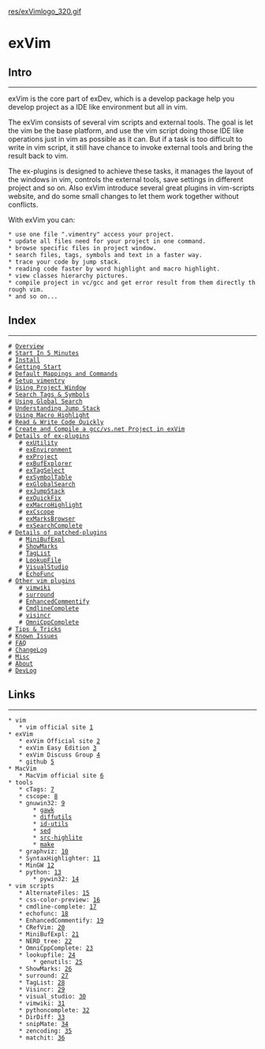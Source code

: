 <!-- ======================================================================================-->
<!-- File         : index.wiki-->
<!-- Author       : Wu Jie -->
<!-- Last Change  : 04/22/2010 | 23:07:38 PM | Thursday,April-->
<!-- Description  : -->
<!-- ======================================================================================-->

[[res/exVimlogo_320.gif]]

= exVim =

== Intro ==
--------------------------------------------------------------------------------------

exVim is the core part of exDev, which is a develop package help you develop project as 
a IDE like environment but all in vim. 

The exVim consists of several vim scripts and external tools. The goal is let the vim be
the base platform, and use the vim script doing those IDE like operations just in vim as
possible as it can. But if a task is too difficult to write in vim script, it still have 
chance to invoke external tools and bring the result back to vim.

The ex-plugins is designed to achieve these tasks, it manages the layout of the windows 
in vim, controls the external tools, save settings in different project and so on. Also
exVim introduce several great plugins in vim-scripts website, and do some small changes
to let them work together without conflicts.

With exVim you can:
 * use one file ".vimentry" access your project. 
 * update all files need for your project in one command. 
 * browse specific files in project window.
 * search files, tags, symbols and text in a faster way.
 * trace your code by jump stack.
 * reading code faster by word highlight and macro highlight.
 * view classes hierarchy pictures.
 * compile project in vc/gcc and get error result from them directly through vim.
 * and so on...

== Index ==
--------------------------------------------------------------------------------------

 # [[Overview]]
 # [[StartInFiveMinutes|Start In 5 Minutes]]
 # [[Install]]
 # [[GettingStart|Getting Start]]
 # [[DefaultMappingsAndCommands|Default Mappings and Commands]]
 # [[SetupVimentry|Setup vimentry]]
 # [[UsingProjectWindow|Using Project Window]]
 # [[SearchTagsAndSymbols|Search Tags & Symbols]]
 # [[UsingGlobalSearch|Using Global Search]]
 # [[UnderstandingJumpStack|Understanding Jump Stack]]
 # [[UsingMacroHighlight|Using Macro Highlight]]
 # [[ReadAndWriteCodeQuickly|Read & Write Code Quickly]]
 # [[CompileYourProject|Create and Compile a gcc/vs.net Project in exVim]]
 # [[DetailsOfExPlugins|Details of ex-plugins]]
    # [[exUtility]]
    # [[exEnvironment]]
    # [[exProject]]
    # [[exBufExplorer]]
    # [[exTagSelect]]
    # [[exSymbolTable]]
    # [[exGlobalSearch]]
    # [[exJumpStack]]
    # [[exQuickFix]]
    # [[exMacroHighlight]]
    # [[exCscope]]
    # [[exMarksBrowser]]
    # [[exSearchComplete]]
 # [[DetailsOfPatchedPlugins|Details of patched-plugins]]
    # [[MiniBufExpl]]
    # [[ShowMarks]]
    # [[TagList]]
    # [[LookupFile]]
    # [[VisualStudio]]
    # [[EchoFunc]]
 # [[OtherVimPlugins|Other vim plugins]]
    # [[vimwiki]]
    # [[surround]]
    # [[EnhancedCommentify]]
    # [[CmdlineComplete]]
    # [[visincr]]
    # [[OmniCppComplete]]
 # [[TipsAndTricks|Tips & Tricks]]
 # [[KnownIssues|Known Issues]]
 # [[FAQ]]
 # [[ChangeLog]]
 # [[Misc]]
 # [[About]]
 # [[DevLog]]

== Links ==
--------------------------------------------------------------------------------------

 * vim
    * vim official site [http://www.vim.org/]
 * exVim
    * exVim Official site [http://code.google.com/p/exvim/]
    * exVim Easy Edition [http://code.google.com/p/exvimeasy/]
    * exVim Discuss Group [https://groups.google.com/group/exVim/]
    * github [http://github.com/jwu/exVim/]
 * MacVim
    * MacVim official site [http://code.google.com/p/macvim/]
 * tools
    * cTags: [http://ctags.sourceforge.net/]
    * cscope: [http://cscope.sourceforge.net/]
    * gnuwin32: [http://gnuwin32.sourceforge.net/]
        * [http://gnuwin32.sourceforge.net/packages/gawk.htm gawk]
        * [http://gnuwin32.sourceforge.net/packages/diffutils.htm diffutils]
        * [http://gnuwin32.sourceforge.net/packages/id-utils.htm id-utils]
        * [http://gnuwin32.sourceforge.net/packages/sed.htm sed]
        * [http://gnuwin32.sourceforge.net/packages/src-highlite.htm src-highlite]
        * [http://gnuwin32.sourceforge.net/packages/make.htm make]
    * graphviz: [http://www.graphviz.org]
    * SyntaxHighlighter: [http://alexgorbatchev.com/wiki/SyntaxHighlighter]
    * MinGW [http://www.mingw.org/]
    * python: [http://www.python.org]
        * pywin32: [http://sourceforge.net/projects/pywin32/]
 * vim scripts
    * AlternateFiles: [http://www.vim.org/scripts/script.php?script_id=31]
    * css-color-preview: [http://www.vim.org/scripts/script.php?script_id=2150]
    * cmdline-complete: [http://www.vim.org/scripts/script.php?script_id=2222]
    * echofunc: [http://www.vim.org/scripts/script.php?script_id=1735]
    * EnhancedCommentify: [http://www.vim.org/scripts/script.php?script_id=23]
    * CRefVim: [http://www.vim.org/scripts/script.php?script_id=614] 
    * MiniBufExpl: [http://www.vim.org/scripts/script.php?script_id=159]
    * NERD_tree: [http://www.vim.org/scripts/script.php?script_id=1658]
    * OmniCppComplete: [http://www.vim.org/scripts/script.php?script_id=1520]
    * lookupfile: [http://www.vim.org/scripts/script.php?script_id=1581]
        * genutils: [http://www.vim.org/scripts/script.php?script_id=197]
    * ShowMarks: [http://www.vim.org/scripts/script.php?script_id=152]
    * surround: [http://www.vim.org/scripts/script.php?script_id=1697]
    * TagList: [http://www.vim.org/scripts/script.php?script_id=273]
    * Visincr: [http://www.vim.org/scripts/script.php?script_id=670]
    * visual_studio: [http://www.vim.org/scripts/script.php?script_id=864]
    * vimwiki: [http://www.vim.org/scripts/script.php?script_id=2226]
    * pythoncomplete: [http://www.vim.org/scripts/script.php?script_id=1542]
    * DirDiff: [http://www.vim.org/scripts/script.php?script_id=102]
    * snipMate: [http://www.vim.org/scripts/script.php?script_id=2540]
    * zencoding: [http://www.vim.org/scripts/script.php?script_id=2981]
    * matchit: [http://www.vim.org/scripts/script.php?script_id=39]
